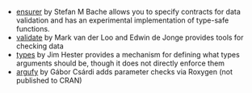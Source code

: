 * [ensurer](https://github.com/smbache/ensurer) by Stefan M Bache allows you to
  specify contracts for data validation and has an experimental implementation
  of type-safe functions.
* [validate](https://github.com/data-cleaning/validate) by Mark van der Loo and
  Edwin de Jonge provides tools for checking data
* [types](https://github.com/jimhester/types) by Jim Hester provides a mechanism
  for defining what types arguments should be, though it does not directly
  enforce them
* [argufy](https://github.com/gaborcsardi/argufy) by Gábor Csárdi adds
  parameter checks via Roxygen (not published to CRAN)
